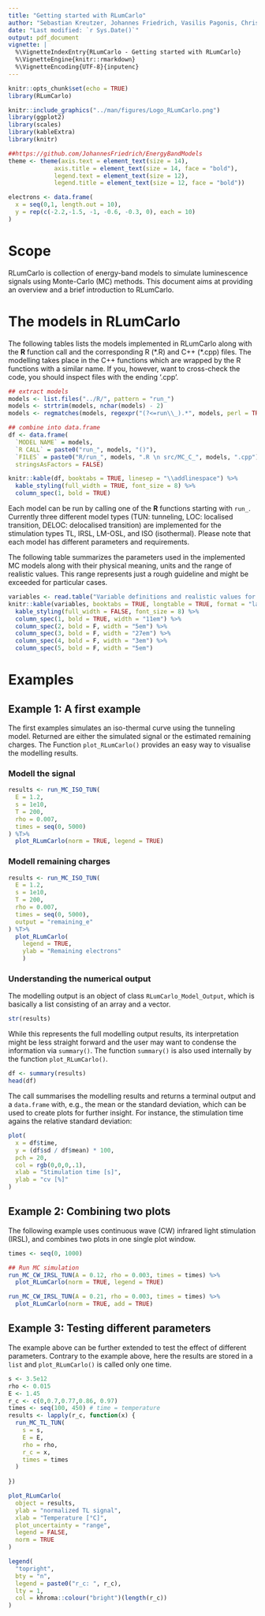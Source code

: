 ```yaml
---
title: "Getting started with RLumCarlo"
author: "Sebastian Kreutzer, Johannes Friedrich, Vasilis Pagonis, Christoph Schmidt"
date: "Last modified: `r Sys.Date()`"
output: pdf_document
vignette: |
  %\VignetteIndexEntry{RLumCarlo - Getting started with RLumCarlo}         
  %\VignetteEngine{knitr::rmarkdown}
  %\VignetteEncoding{UTF-8}{inputenc}
---
```


```r
knitr::opts_chunk$set(echo = TRUE)
library(RLumCarlo)
```

```r
knitr::include_graphics("../man/figures/Logo_RLumCarlo.png")
library(ggplot2)
library(scales)
library(kableExtra)
library(knitr)

##https://github.com/JohannesFriedrich/EnergyBandModels
theme <- theme(axis.text = element_text(size = 14),
             axis.title = element_text(size = 14, face = "bold"),
             legend.text = element_text(size = 12),
             legend.title = element_text(size = 12, face = "bold"))

electrons <- data.frame(
  x = seq(0,1, length.out = 10),
  y = rep(c(-2.2,-1.5, -1, -0.6, -0.3, 0), each = 10)
)
```

# Scope

RLumCarlo is collection of energy-band models to simulate luminescence signals using Monte-Carlo (MC) methods. This document aims at providing an overview and a brief introduction to RLumCarlo. 

# The models in RLumCarlo

The following tables lists the models implemented in RLumCarlo along with the **R** function call 
and the corresponding R (\*.R) and C++ (\*.cpp) files. The modelling takes place in the C++ functions which 
are wrapped by the R functions with a similar name. If you, however, want to cross-check the 
code, you should inspect files with the ending '.cpp'. 

```r
## extract models
models <- list.files("../R/", pattern = "run_")
models <- strtrim(models, nchar(models) - 2)
models <- regmatches(models, regexpr("(?<=run\\_).*", models, perl = TRUE), invert = FALSE)

## combine into data.frame
df <- data.frame(
  `MODEL NAME` = models, 
  `R CALL` = paste0("run_", models, "()"),
  `FILES` = paste0("R/run_", models, ".R \n src/MC_C_", models, ".cpp"), 
  stringsAsFactors = FALSE)

knitr::kable(df, booktabs = TRUE, linesep = "\\addlinespace") %>% 
  kable_styling(full_width = TRUE, font_size = 8) %>%
  column_spec(1, bold = TRUE)
```

Each model can be run by calling one of the **R** functions starting with `run_`. Currently 
three different model types (TUN: tunneling, LOC: localised transition, DELOC: delocalised 
transition) are implemented for the stimulation types TL, IRSL, LM-OSL, and ISO (isothermal). 
Please note that each model has different parameters and requirements. 

The following table summarizes the parameters used in the implemented MC models along with their physical meaning, units and the range of realistic values. This range represents just a rough guideline and might be exceeded for particular cases.

```r

variables <- read.table("Variable definitions and realistic values for RLumCarlo.csv", sep = ";")
knitr::kable(variables, booktabs = TRUE, longtable = TRUE, format = "latex", col.names = c("Stimulation mode","Parameter","Parameter description","Unit","Realistic values"), linesep = "\\addlinespace", align = c("l", "l", "l", "l", "l"), escape = FALSE, row.names = FALSE) %>%
  kable_styling(full_width = FALSE, font_size = 8) %>% 
  column_spec(1, bold = TRUE, width = "11em") %>%
  column_spec(2, bold = F, width = "5em") %>%
  column_spec(3, bold = F, width = "27em") %>%
  column_spec(4, bold = F, width = "3em") %>%
  column_spec(5, bold = F, width = "5em")

```

# Examples

## Example 1: A first example

The first examples simulates an iso-thermal curve using the tunneling model. Returned are either
the simulated signal or the estimated remaining charges. The Function `plot_RLumCarlo()` provides
an easy way to visualise the modelling results. 

### Modell the signal  
```r
results <- run_MC_ISO_TUN(
  E = 1.2,
  s = 1e10,
  T = 200,
  rho = 0.007,
  times = seq(0, 5000)
) %T>%
  plot_RLumCarlo(norm = TRUE, legend = TRUE)
```

### Modell remaining charges
```r
results <- run_MC_ISO_TUN(
  E = 1.2,
  s = 1e10,
  T = 200,
  rho = 0.007,
  times = seq(0, 5000), 
  output = "remaining_e"
) %T>%
  plot_RLumCarlo(
    legend = TRUE,
    ylab = "Remaining electrons"
    )
```

### Understanding the numerical output
The modelling output is an object of class `RLumCarlo_Model_Output`, which is basically 
a list consisting of an array and a vector. 

```r
str(results)
```

While this represents the full modelling output results, its interpretation might be less 
straight forward and the user may want to condense the information via `summary()`. 
The function `summary()` is also used internally by the function `plot_RLumCarlo()`.

```r
df <- summary(results)
head(df)
```

The call summarises the modelling results and returns a terminal output and a `data.frame` with, 
e.g., the mean or the standard deviation, which can be used to create plots for further insight. 
For instance, the stimulation time agains the relative standard deviation: 
 
```r
plot(
  x = df$time,
  y = (df$sd / df$mean) * 100,
  pch = 20, 
  col = rgb(0,0,0,.1),
  xlab = "Stimulation time [s]",
  ylab = "cv [%]"
)
```

## Example 2: Combining two plots

The following example uses continuous wave (CW) infrared light stimulation (IRSL), and combines
two plots in one single plot window.

```r
times <- seq(0, 1000)

## Run MC simulation
run_MC_CW_IRSL_TUN(A = 0.12, rho = 0.003, times = times) %>%
  plot_RLumCarlo(norm = TRUE, legend = TRUE)

run_MC_CW_IRSL_TUN(A = 0.21, rho = 0.003, times = times) %>%
  plot_RLumCarlo(norm = TRUE, add = TRUE)
```

## Example 3: Testing different parameters

The example above can be further extended to test the effect of different parameters. 
Contrary to the example above, here the results are stored in a `list` and `plot_RLumCarlo()` 
is called only one time. 

```r
s <- 3.5e12
rho <- 0.015
E <- 1.45
r_c <- c(0,0.7,0.77,0.86, 0.97)
times <- seq(100, 450) # time = temperature
results <- lapply(r_c, function(x) {
  run_MC_TL_TUN(
    s = s,
    E = E,
    rho = rho,
    r_c = x,
    times = times
  )
  
})
```

```r
plot_RLumCarlo(
  object = results, 
  ylab = "normalized TL signal",
  xlab = "Temperature [°C]", 
  plot_uncertainty = "range",
  legend = FALSE,
  norm = TRUE
)

legend(
  "topright",
  bty = "n",
  legend = paste0("r_c: ", r_c),
  lty = 1,
  col = khroma::colour("bright")(length(r_c))
)
```
